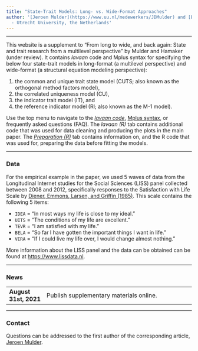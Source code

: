 ```yaml
---
title: "State-Trait Models: Long- vs. Wide-Format Approaches"
author: '[Jeroen Mulder](https://www.uu.nl/medewerkers/JDMulder) and [Ellen Hamaker](https://www.uu.nl/medewerkers/ELHamaker)
  - Utrecht University, the Netherlands'
---
```


---

This website is a supplement to "From long to wide, and back again: State and trait research from a multilevel perspective" by Mulder and Hamaker (under review). It contains *lavaan* code and Mplus syntax for specifying the below four state-trait models in long-format (a multilevel perspective) and wide-format (a structural equation modeling perspective):

1. the common and unique trait state model (CUTS; also known as the orthogonal method factors model),
2. the correlated uniqueness model (CU),
3. the indicator trait model (IT), and
4. the reference indicator model (RI; also known as the M-1 model). 

Use the top menu to navigate to the [*lavaan code*](https://jeroendmulder.github.io/multilevel-state-trait/lavaan.html), [Mplus syntax](https://jeroendmulder.github.io/multilevel-state-trait/mplus.html), or frequently asked questions (FAQ). The *lavaan (R)* tab contains additional code that was used for data cleaning and producing the plots in the main paper. The [*Preparation (R)*](https://jeroendmulder.github.io/multilevel-state-trait/preparation.html) tab contains information on, and the R code that was used for, preparing the data before fitting the models. 

---

### Data 
For the empirical example in the paper, we used 5 waves of data from the Longitudinal Internet studies for the Social Sciences (LISS) panel collected between 2008 and 2012, specifically responses to the Satisfaction with Life Scale by [Diener, Emmons, Larsen, and Griffin (1985)](https://doi.org/10.1207/s15327752jpa4901_13). This scale contains the following 5 items:

- `IDEA` = "In most ways my life is close to my ideal."
- `UITS` = "The conditions of my life are excellent."
- `TEVR` = "I am satisfied with my life."
- `BELA` = "So far I have gotten the important things I want in life."
- `VERA` = "If I could live my life over, I would change almost nothing."

More information about the LISS panel and the data can be obtained can be found at [https://www.lissdata.nl](https://www.lissdata.nl).

---

### News

|                  |                                                                                                |
| -----------------------|:---------------------------------------------------------------------------------------| 
| **August 31st, 2021** | Publish supplementary materials online. 

---

### Contact
Questions can be addressed to the first author of the corresponding article, [Jeroen Mulder](mailto:j.d.mulder@uu.nl).